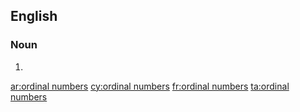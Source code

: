 ==English==

===Noun===
{{head|en|plural}}

# {{plural of|ordinal number|lang=en}}

[[ar:ordinal numbers]]
[[cy:ordinal numbers]]
[[fr:ordinal numbers]]
[[ta:ordinal numbers]]